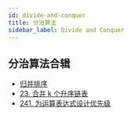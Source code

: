 ```yaml
---
id: divide-and-conquer
title: 分治算法
sidebar_label: Divide and Conquer
---
```


## 分治算法合辑

- [归并排序](/algorithm-design/sort/merge)
- [23. 合并 k 个升序链表](/leetcode/hard/23-merge-k-lists)
- [241. 为运算表达式设计优先级](/leetcode/medium/241-diff-ways-to-compute)
